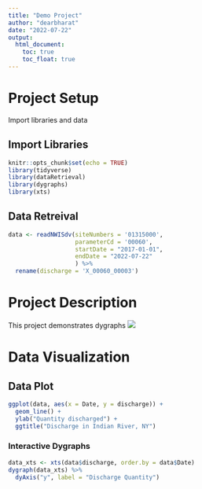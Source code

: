 ```yaml
---
title: "Demo Project"
author: "dearbharat"
date: "2022-07-22"
output: 
  html_document:
    toc: true
    toc_float: true
---
```

# Project Setup
Import libraries and data

## Import Libraries

```r
knitr::opts_chunk$set(echo = TRUE)
library(tidyverse)
library(dataRetrieval)
library(dygraphs)
library(xts)
```

## Data Retreival

```r
data <- readNWISdv(siteNumbers = '01315000',
                   parameterCd = '00060',
                   startDate = "2017-01-01",
                   endDate = "2022-07-22"
                   ) %>%
  rename(discharge = 'X_00060_00003')
```

# Project Description
This project demonstrates dygraphs
![](https://www.e-education.psu.edu/earth111/sites/www.e-education.psu.edu.earth111/files/Module3/DischargeCalculation.PNG)

# Data Visualization
## Data Plot

```r
ggplot(data, aes(x = Date, y = discharge)) + 
  geom_line() +
  ylab("Quantity discharged") +
  ggtitle("Discharge in Indian River, NY")
```

### Interactive Dygraphs

```r
data_xts <- xts(data$discharge, order.by = data$Date)
dygraph(data_xts) %>%
  dyAxis("y", label = "Discharge Quantity")
```

